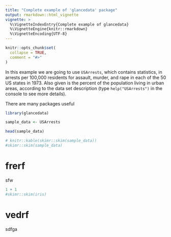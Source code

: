 ```yaml
---
title: "Complete example of 'glancedata' package"
output: rmarkdown::html_vignette
vignette: >
  %\VignetteIndexEntry{Complete example of glancedata}
  %\VignetteEngine{knitr::rmarkdown}
  %\VignetteEncoding{UTF-8}
---
```


```r
knitr::opts_chunk$set(
  collapse = TRUE,
  comment = "#>"
)
```

In this example we are going to use `USArrests`, which contains statistics, in arrests per 100,000 residents for assault, murder, and rape in each of the 50 US states in 1973. Also given is the percent of the population living in urban areas, according to the data set description (type `help("USArrests")` in the console to see more details).

There are many packages useful 

```r
library(glancedata)

sample_data <- USArrests

head(sample_data)

# knitr::kable(skimr::skim(sample_data))
#skimr::skim(sample_data)

```

# frerf

sfw

```r
1 + 1
#skimr::skim(iris)
```

# vedrf

sdfga
